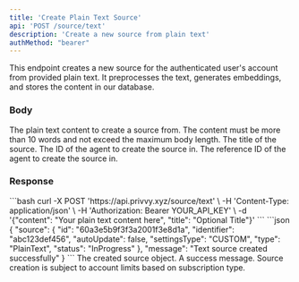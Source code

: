 ```yaml
---
title: 'Create Plain Text Source'
api: 'POST /source/text'
description: 'Create a new source from plain text'
authMethod: "bearer"
---
```


This endpoint creates a new source for the authenticated user's account from provided plain text. It preprocesses the text, generates embeddings, and stores the content in our database.

### Body

<ParamField body="content" type="string" required>
  The plain text content to create a source from.
</ParamField>

<Note>
  The content must be more than 10 words and not exceed the maximum body length.
</Note>

<ParamField body="title" type="string" optional>
  The title of the source.
</ParamField>

<ParamField body="agentId" type="string" optional>
  The ID of the agent to create the source in.
</ParamField>

<ParamField body="agentReferenceId" type="string" optional>
  The reference ID of the agent to create the source in.
</ParamField>

### Response

<RequestExample>
```bash
curl -X POST 'https://api.privvy.xyz/source/text' \
-H 'Content-Type: application/json' \
-H 'Authorization: Bearer YOUR_API_KEY' \
-d '{"content": "Your plain text content here", "title": "Optional Title"}'
```
</RequestExample>

<ResponseExample>
```json
{
  "source": {
    "id": "60a3e5b9f3f3a2001f3e8d1a",
    "identifier": "abc123def456",
    "autoUpdate": false,
    "settingsType": "CUSTOM",
    "type": "PlainText",
    "status": "InProgress"
  },
  "message": "Text source created successfully"
}
```
</ResponseExample>

<ResponseField name="source" type="object">
  The created source object.
</ResponseField>

<ResponseField name="message" type="string">
  A success message.
</ResponseField>

<Note>
  Source creation is subject to account limits based on subscription type.
</Note>
